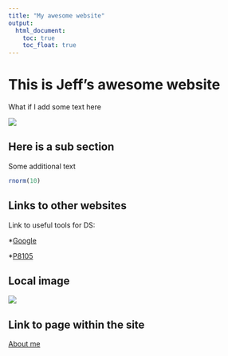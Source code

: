 ```yaml
---
title: "My awesome website"
output: 
  html_document:
    toc: true
    toc_float: true
---
```


# This is Jeff's awesome website

What if I add some text here

![](https://media.giphy.com/media/drXGoW1iudhKw/giphy.gif)

## Here is a sub section

Some additional text

```r
rnorm(10)
```

## Links to other websites

Link to useful tools for DS:

*[Google](https://www.google.com/)

*[P8105](https://p8105.com/index.html)

## Local image

![](images/dexter.jpg)

## Link to page within the site

[About me](about.html)
